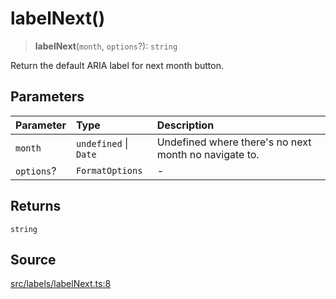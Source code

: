 # labelNext()

<a id="undefined" name="undefined"></a>

> **labelNext**(`month`, `options`?): `string`

Return the default ARIA label for next month button.

## Parameters

| Parameter | Type | Description |
| :------ | :------ | :------ |
| `month` | `undefined` \| `Date` | Undefined where there's no next month no navigate to. |
| `options`? | `FormatOptions` | - |

## Returns

`string`

## Source

[src/labels/labelNext.ts:8](https://github.com/gpbl/react-day-picker/blob/next/src/labels/labelNext.ts#L8)
